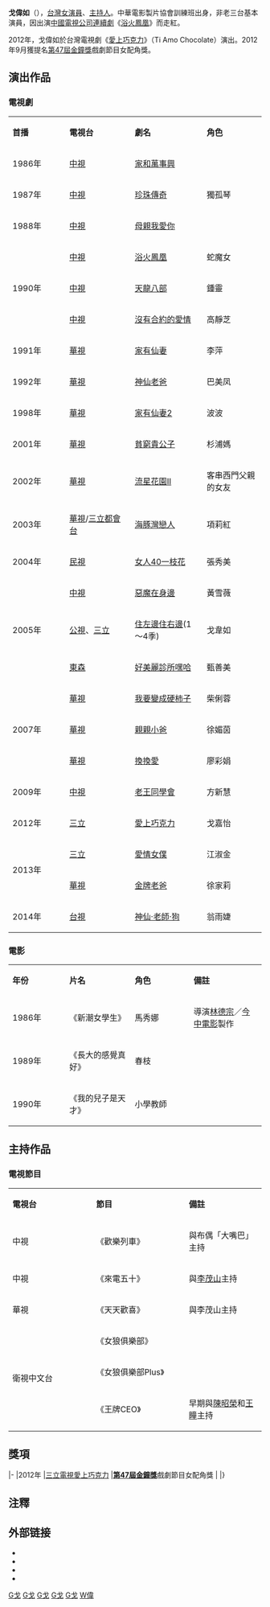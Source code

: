 {{藝人
|姓名 = 戈偉如
|類型 = 女演員
|圖片 = Replace this image female.svg
|圖片尺寸 = 
|圖片簡介 = 
|外文名 = 
|外文 = 
|羅馬拼音 = 
|英文名 = 
|其他藝名 =
|國籍 = {{ROC}}
|民族 = 
|綽號 = 偉如
|出生日期 = {{birth date and age|1964|7|23}}
|出生地點 = {{TWN}}[[台北市|台北市]] 
|逝世日期 =  
|逝世地點 = 
|語言 = [[中華民國國語|國語]]
|教育程度 = [[銘傳大學|銘傳商專]]畢業
|宗教信仰 =  
|配偶 = 第一任{{marriage|[[林志隆_(台灣企業家)|林志隆]]|May 23, 1993|March 20, 1997|reason=divorced}}<br>{{marriage|第二任[[李紀曾|李紀曾]]|January 11, 2009|January 7, 2011|reason=divorced}}
|兒女 = 1子
|親屬 = 戈偉家 (兄)
|音樂類型 = 
|演奏樂器 = 
|出身地 = {{TWN}}
|出道作 = 《[[家有仙妻|家有仙妻]]》
|出道日期 = {{start date and age|1984}}
|代表作 = 電視劇：<br>《[[家有仙妻|家有仙妻]]》<br>《[[浴火鳳凰|浴火鳳凰]]》<br>《[[愛上巧克力|愛上巧克力]]》
|活躍年代 = 1984年至今
|職業 = [[演員|演員]]、[[主持人|主持人]]
|唱片公司 = 
|經紀公司 =  
|網站 = 
|獎項 = 
|IMDb = 3182434 
}}

'''戈偉如'''（{{bd|1964年|7月23日|catIdx=G戈}}），[[台灣|台灣]][[女演員|女演員]]、[[主持人|主持人]]。中華電影製片協會訓練班出身，非老三台基本演員，因出演[[中國電視公司|中國電視公司]][[連續劇|連續劇]]《[[浴火鳳凰_(1990年電視劇)|浴火鳳凰]]》而走紅。

2012年，戈偉如於台灣電視劇《[[愛上巧克力|愛上巧克力]]》（Ti Amo Chocolate）演出。2012年9月獲提名[[第47屆金鐘獎|第47屆金鐘獎]]戲劇節目女配角獎。

==演出作品==
===電視劇===
{|class="wikitable" style="width: 70%"
|- style="background:pink; color:black; text-align: center"
|style="width:7%"|'''首播'''||style="width:10%"|'''電視台'''||style="width:11%"|'''劇名'''||style="width:9%"|'''角色'''
|-
|rowspan=1|1986年
|[[中視|中視]]||[[家和萬事興_(1986年電視劇)|家和萬事興]]||
|-
|rowspan=1|1987年
|[[中視|中視]]||[[珍珠傳奇|珍珠傳奇]]||獨孤琴
|-
|rowspan=1|1988年
|[[中視|中視]]||[[母親我愛你|母親我愛你]]||
|-
|rowspan=3|1990年
|[[中視|中視]]||[[浴火鳳凰_(1990年電視劇)|浴火鳳凰]]||蛇魔女
|-
|[[中視|中視]]||[[天龍八部_(1990年電視劇)|天龍八部]]||鍾靈
|-
|[[中視|中視]]||[[沒有合約的愛情|沒有合約的愛情]]||高靜芝
|-
|rowspan=1|1991年
|[[華視|華視]]||[[家有仙妻|家有仙妻]]||李萍
|-
|rowspan=1|1992年
|[[華視|華視]]||[[神仙老爸|神仙老爸]]||巴美凤
|-
|rowspan=1|1998年
|[[華視|華視]]||[[家有仙妻|家有仙妻2]]||波波
|-
|rowspan=1|2001年
|[[華視|華視]]||[[貧窮貴公子_(台灣電視劇)|貧窮貴公子]]||杉浦媽
|-
|rowspan=1|2002年
|[[華視|華視]]||[[流星花園_(台灣電視劇)|流星花園Ⅱ]]||客串西門父親的女友
|-
|rowspan=1|2003年
|[[華視|華視]]/[[三立都會台|三立都會台]] ||[[海豚灣戀人|海豚灣戀人]]||項莉紅
|-
|rowspan=1|2004年
|[[民視|民視]]||[[女人40一枝花|女人40一枝花]]||張秀美
|-
|rowspan=3|2005年
|[[中視|中視]]||[[惡魔在身邊|惡魔在身邊]]||黃雪薇
|-
|[[公視|公視]]、[[三立|三立]]||[[住左邊住右邊|住左邊住右邊]](1～4季)||戈韋如
|-
|[[東森|東森]]||[[好美麗診所嘿哈|好美麗診所嘿哈]]||甄善美
|-
|rowspan=3|2007年
|[[華視|華視]]||[[我要變成硬柿子|我要變成硬柿子]]||柴俐蓉
|-
|[[華視|華視]]||[[親親小爸|親親小爸]]||徐媚茵
|-
|[[華視|華視]]||[[換換愛|換換愛]]||廖彩娟
|-
|rowspan=1|2009年
|[[中視|中視]]||[[老王同學會|老王同學會]]||方新慧
|-
|rowspan=1|2012年
|[[三立|三立]]||[[愛上巧克力|愛上巧克力]]||戈嘉怡
|-
|rowspan=2|2013年
|[[三立|三立]]||[[愛情女僕|愛情女僕]]||江淑金
|-
|[[華視|華視]]||[[金牌老爸|金牌老爸]]||徐家莉
|-
|rowspan=2|2014年
|[[台視|台視]]||[[神仙·老師·狗|神仙·老師·狗]]||翁雨婕
|}

===電影===
{|class="wikitable" style="width: 70%"
|- style="background:pink; color:black; text-align: center"
|style="width:7%"|'''年份'''||style="width:10%"|'''片名'''||style="width:9%"|'''角色'''||style="width:11%"|'''備註'''
|-
|1986年 
|《新潮女學生》 
|馬秀娜
|導演[[林德宗|林德宗]]／[[今中電影|今中電影]]製作 
|-
|1989年 
|《長大的感覺真好》
|春枝
|
|-
|1990年 
|《我的兒子是天才》 
|小學教師
|
|}

==主持作品==
===電視節目===
{|class="wikitable" style="width: 70%"
|- style="background:pink; color:black; text-align: center"
|style="width:10%"|'''電視台'''||style="width:11%"|'''節目'''||style="width:9%"|'''備註'''
|-
|中視
|《歡樂列車》
|與布偶「大嘴巴」主持
|-
|中視
|《來電五十》
|與[[李茂山|李茂山]]主持
|-
|華視
|《天天歡喜》
|與李茂山主持
|-
|rowspan=3|衛視中文台
|《女狼俱樂部》
|
|-
|《女狼俱樂部Plus》
|
|-
|《王牌CEO》
|早期與[[陳昭榮|陳昭榮]]和[[王瞳|王瞳]]主持
|}

== 獎項 ==
{{awards table}}
|-
|2012年
|[[三立電視|三立電視]][[愛上巧克力|愛上巧克力]]
|'''[[第47屆金鐘獎|第47屆金鐘獎]]'''戲劇節目女配角獎
|{{Nominated}}
|}

==注釋==
{{reflist|2}}

== 外部链接 ==
*{{imdb name|3182434}}
*{{hkmdb name|66738}}
*{{douban people}}
*{{mtime people|1257001}}

[[Category:台灣電影女演員|G戈]]
[[Category:台灣電视女演員|G戈]]
[[Category:台灣綜藝節目主持人|G戈]]
[[Category:銘傳大學校友|G戈]]
[[Category:江蘇裔台灣人|G戈]]
[[Category:戈姓|W偉]]